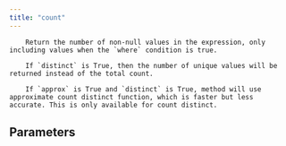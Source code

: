 ```yaml
---
title: "count"
---
```


        Return the number of non-null values in the expression, only including values when the `where` condition is true.

        If `distinct` is True, then the number of unique values will be returned instead of the total count.

        If `approx` is True and `distinct` is True, method will use approximate count distinct function, which is faster but less accurate. This is only available for count distinct.
        

## Parameters
<ParamField body="where" type="BooleanValue | None" required="false" >
</ParamField>

<ParamField body="distinct" type="bool" required="false" >
</ParamField>

<ParamField body="approx" type="bool" required="false" >
</ParamField>

